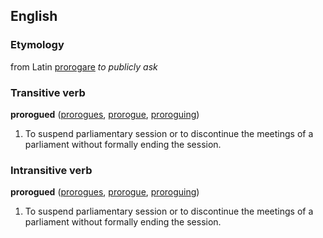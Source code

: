 ==English==
<!-- ===Pronunciation=== -->

===Etymology===
from Latin [[prorogare]] ''to publicly ask''

===Transitive verb=== <!-- Connects a Subject to an Object -->
'''prorogued''' ([[prorogues]], [[prorogue]], [[proroguing]])

# To suspend parliamentary session or to discontinue the meetings of a parliament without formally ending the session.

===Intransitive verb===
'''prorogued''' ([[prorogues]], [[prorogue]], [[proroguing]])

# To suspend parliamentary session or to discontinue the meetings of a parliament without formally ending the session.